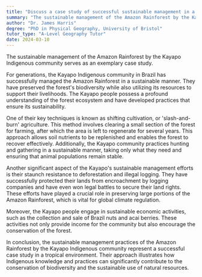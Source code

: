 ```yaml
---
title: "Discuss a case study of successful sustainable management in a tropical environment"
summary: "The sustainable management of the Amazon Rainforest by the Kayapo Indigenous community is a successful case study."
author: "Dr. James Harris"
degree: "PhD in Physical Geography, University of Bristol"
tutor_type: "A-Level Geography Tutor"
date: 2024-03-10
---
```


The sustainable management of the Amazon Rainforest by the Kayapo Indigenous community serves as an exemplary case study.

For generations, the Kayapo Indigenous community in Brazil has successfully managed the Amazon Rainforest in a sustainable manner. They have preserved the forest's biodiversity while also utilizing its resources to support their livelihoods. The Kayapo people possess a profound understanding of the forest ecosystem and have developed practices that ensure its sustainability.

One of their key techniques is known as shifting cultivation, or 'slash-and-burn' agriculture. This method involves clearing a small section of the forest for farming, after which the area is left to regenerate for several years. This approach allows soil nutrients to be replenished and enables the forest to recover effectively. Additionally, the Kayapo community practices hunting and gathering in a sustainable manner, taking only what they need and ensuring that animal populations remain stable.

Another significant aspect of the Kayapo's sustainable management efforts is their staunch resistance to deforestation and illegal logging. They have successfully protected their lands from encroachment by logging companies and have even won legal battles to secure their land rights. These efforts have played a crucial role in preserving large portions of the Amazon Rainforest, which is vital for global climate regulation.

Moreover, the Kayapo people engage in sustainable economic activities, such as the collection and sale of Brazil nuts and acai berries. These activities not only provide income for the community but also encourage the conservation of the forest.

In conclusion, the sustainable management practices of the Amazon Rainforest by the Kayapo Indigenous community represent a successful case study in a tropical environment. Their approach illustrates how Indigenous knowledge and practices can significantly contribute to the conservation of biodiversity and the sustainable use of natural resources.
    